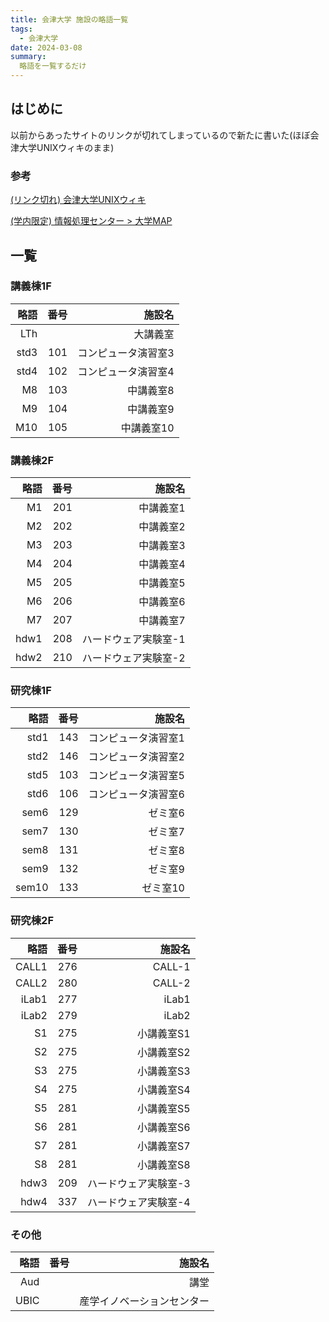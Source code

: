 ```yaml
---
title: 会津大学 施設の略語一覧
tags:
  - 会津大学
date: 2024-03-08
summary:
  略語を一覧するだけ
---
```


## はじめに

以前からあったサイトのリンクが切れてしまっているので新たに書いた(ほぼ会津大学UNIXウィキのまま)

### 参考

[(リンク切れ) 会津大学UNIXウィキ](http://technique.sonots.com/?%E6%96%BD%E8%A8%AD%E3%81%AE%E7%95%A5%E8%A8%98%E5%8F%B7%E4%B8%80%E8%A6%A7)

[(学内限定) 情報処理センター > 大学MAP](https://web-int.u-aizu.ac.jp/labs/istc/ipc/service/map/map.html)

## 一覧

### 講義棟1F
| 略語 | 番号 | 施設名 |
| --: | --: | --: |
| LTh | | 大講義室 |
| std3 | 101 | コンピュータ演習室3 |
| std4 | 102 | コンピュータ演習室4 |
| M8 | 103 | 中講義室8 |
| M9 | 104 | 中講義室9 |
| M10 | 105 | 中講義室10 |

### 講義棟2F

| 略語 | 番号 | 施設名 |
| --: | --: | --: |
| M1 | 201 | 中講義室1 |
| M2 | 202 | 中講義室2 |
| M3 | 203 | 中講義室3 |
| M4 | 204 | 中講義室4 |
| M5 | 205 | 中講義室5 |
| M6 | 206 | 中講義室6 |
| M7 | 207 | 中講義室7 |
| hdw1 | 208 | ハードウェア実験室-1 |
| hdw2 | 210 | ハードウェア実験室-2 |

### 研究棟1F

| 略語 | 番号 | 施設名 |
| --: | --: | --: |
| std1 | 143 | コンピュータ演習室1 |
| std2 | 146 | コンピュータ演習室2 |
| std5 | 103 | コンピュータ演習室5 |
| std6 | 106 | コンピュータ演習室6 |
| sem6 | 129 | ゼミ室6 |
| sem7 | 130 | ゼミ室7 |
| sem8 | 131 | ゼミ室8 |
| sem9 | 132 | ゼミ室9 |
| sem10 | 133 | ゼミ室10 |

### 研究棟2F

| 略語 | 番号 | 施設名 |
| --: | --: | --: |
| CALL1 | 276 | CALL-1 |
| CALL2 | 280 | CALL-2 |
| iLab1 | 277 | iLab1 |
| iLab2 | 279 | iLab2 |
| S1 | 275 | 小講義室S1 |
| S2 | 275 | 小講義室S2 |
| S3 | 275 | 小講義室S3 |
| S4 | 275 | 小講義室S4 |
| S5 | 281 | 小講義室S5 |
| S6 | 281 | 小講義室S6 |
| S7 | 281 | 小講義室S7 |
| S8 | 281 | 小講義室S8 |
| hdw3 | 209 | ハードウェア実験室-3 |
| hdw4 | 337 | ハードウェア実験室-4 |

### その他

| 略語 | 番号 | 施設名 |
| --: | --: | --: |
| Aud | | 講堂 |
| UBIC | | 産学イノベーションセンター |